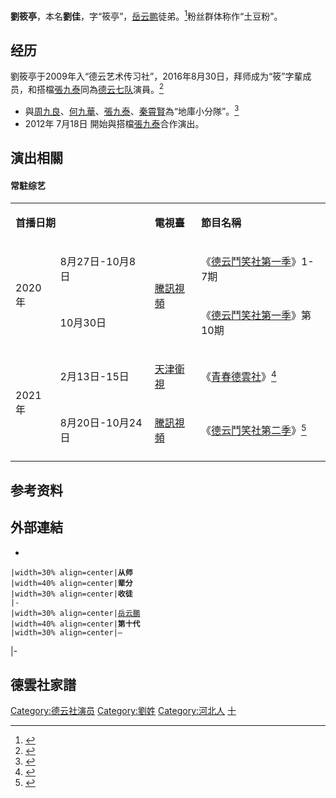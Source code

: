 {{艺人
|姓名 = 劉筱亭
|类型 = 曲艺家
|图片 =
|图片简介 = 
|本名 = 劉佳
|英文名 = 
|昵称 = 二哥<ref>{{cite news|title=《德云斗笑社》刘筱亭什么辈分刘筱亭为什么被叫二哥|url=https://3g.163.com/dy/article_cambrian/FM40A2V305313FX5.html|work=網易|date=2020-09-09|accessdate=2020-09-11}}{{Dead link}}</ref>、小黑土豆 <ref>{{cite news|title=劉筱亭／德雲社食物鏈最底端的小黑土豆|url=https://zh-hant.hotbak.net/key/%E5%8A%89%E7%AD%B1%E4%BA%AD%E5%BE%B7%E9%9B%B2%E7%A4%BE%E9%A3%9F%E7%89%A9%E9%8F%88%E6%9C%80%E5%BA%95%E7%AB%AF%E7%9A%84%E5%B0%8F%E9%BB%91%E5%9C%9F%E8%B1%86.html|work=熱備資訊|accessdate=2021-02-18}}{{Dead link}}</ref>
|国籍 = {{PRC}}
|民族 = [[漢族|漢族]]
|籍贯 = [[河北|河北]]
|出生日期 = {{birth date and age|1993|10|12}}
|出生地点 = {{CHN}}
|逝世日期 = 
|职业 = [[相声|相声演员]]
|语言 = [[现代标准汉语|汉语普通话]]
|母校 = 
|配偶 = 已婚
 |儿女 = 1女 
 |父母 = 
|亲属 = 表弟: [[高筱貝|高筱貝]]
|演奏乐器 = 
|出道日期 = 2009年入德云艺术传习社<br/>2016年8月30日正式拜師
|代表作 = 《求佛》翻唱
|著名角色 = 
|活跃年代 = 2009年至今
|经纪公司 = 北京德云社文化传播有限公司
|相关团体 = [[德云社|德云社]]
|module = {{Crosstalk actor master-apprentice relation module
  |师承 = [[岳云鵬|岳云鵬]]
  |世代 = 十
  |徒弟 = 
  }}
|module2 = 搭檔: [[張九泰|張九泰]]
|奖项 = 
}}

'''劉筱亭'''{{BD|1993年|10月12日||}}，本名'''劉佳'''，字“筱亭”，[[岳云鹏|岳云鹏]]徒弟。<ref>{{cite news |title=岳云鹏收仨徒弟 自述12年相声路:"饿肚子"把自己逼成角儿--文旅·体育--人民网 |url=http://ent.people.com.cn/n1/2016/0831/c1012-28678584.html |accessdate=2021-11-01 |work=人民网 |archive-date=2021-11-01 |archive-url=https://web.archive.org/web/20211101143906/http://ent.people.com.cn/n1/2016/0831/c1012-28678584.html |dead-url=no }}</ref>粉丝群体称作“土豆粉”。

==经历==
劉筱亭于2009年入“德云艺术传习社”，2016年8月30日，拜师成为“筱”字輩成员，和搭檔[[張九泰|張九泰]]同為[[德云社#德云七队|德云七队]]演員。<ref>{{cite news |title=郭德纲颁“家谱”没何云伟曹云金 岳云鹏收徒 |url=http://ent.cri.cn/20160831/6529bd7f-4266-9ff6-11f8-b49287adcc03.html |accessdate=2021-11-11 |work=国际在线 |archive-date=2021-11-11 |archive-url=https://web.archive.org/web/20211111012657/http://ent.cri.cn/20160831/6529bd7f-4266-9ff6-11f8-b49287adcc03.html |dead-url=no }}</ref>
*與[[周九良|周九良]]、[[何九華|何九華]]、[[張九泰|張九泰]]、[[秦霄賢|秦霄賢]]為“地庫小分隊”。<ref>{{cite news |title=德云社“地库小分队”太欢乐，吸引最高超40万人同时在线观看_中国网 |url=http://ent.china.com.cn/xwtt/detail2_2020_12/28/2541164.html |accessdate=2021-11-11 |work=中国网 |archive-date=2021-11-11 |archive-url=https://web.archive.org/web/20211111012653/http://ent.china.com.cn/xwtt/detail2_2020_12/28/2541164.html |dead-url=no }}</ref>
*2012年 7月18日 開始與搭檔[[張九泰|張九泰]]合作演出。

==演出相關==

====常駐综艺====
{|class="wikitable"
|-style="background:moccasin; color:black" align="center"
|colspan="2"|'''首播日期'''
|'''電視臺'''
|'''節目名稱'''
|'''備註'''
|-
| rowspan="2" |2020年
|8月27日-10月8日
|rowspan="2" |[[騰訊視頻|騰訊視頻]]
|《[[德雲鬥笑社#第一季|德云鬥笑社第一季]]》1-7期
|rowspan="2" |助手
|-
|10月30日
|《[[德雲鬥笑社#第一季|德云鬥笑社第一季]]》第10期
|-
|rowspan="2"|2021年
|2月13日-15日
|[[天津衛視|天津衛視]]
|《[[青春德雲社|青春德雲社]]》<ref>{{cite news|title=栾云平主持首秀 《青春德云社》汇聚12位人气相声演员|url=http://ent.enorth.com.cn/system/2021/02/13/051011439.shtml|work=TOM|date=2021-02-13|accessdate=2021-05-13|archive-date=2021-05-13|archive-url=https://web.archive.org/web/20210513095742/http://ent.enorth.com.cn/system/2021/02/13/051011439.shtml|dead-url=no}}</ref>
|
|-
|8月20日-10月24日
|[[騰訊視頻|騰訊視頻]]
|《[[德雲鬥笑社#第二季|德云鬥笑社第二季]]》<ref>{{cite news|title=孟鹤堂直播中透露,德云社团综第二季马上開拍|url=http://k.sina.com.cn/article_7354396796_1b65b307c00101dgo5.html|work=新浪看點|date=2021-05-12|accessdate=2021-05-26|archive-date=2021-06-12|archive-url=https://web.archive.org/web/20210612123700/http://k.sina.com.cn/article_7354396796_1b65b307c00101dgo5.html|dead-url=no}}</ref>
|
|-
|}

==参考资料==
{{reflist}}

==外部連結==
*{{Sinaweibo|2237613615}}

{{start box}}
 |width=30% align=center|'''从师'''
 |width=40% align=center|'''辈分'''
 |width=30% align=center|'''收徒'''
 |-
 |width=30% align=center|[[岳云鵬|岳云鵬]]
 |width=40% align=center|'''第十代'''
 |width=30% align=center|—
|-
{{end box}}

==德雲社家譜==
{{德云社}}

[[Category:德云社演员|Category:德云社演员]]
[[Category:劉姓|Category:劉姓]]
[[Category:河北人|Category:河北人]]
[[Category:相声演员|十]]